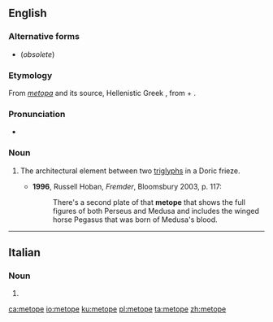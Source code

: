==English==

===Alternative forms===
* {{l|en|metopa}} (''obsolete'')

===Etymology===
From {{etyl|la|en}} ''[[metopa]]'' and its source, Hellenistic Greek {{m|grc|μετόπη}}, from {{etyl|grc|en}} {{m|grc|μετά||[[meta-]]}} + {{m|grc|ὀπή||hole}}.

===Pronunciation===
* {{IPA|/ˈmɛtəʊp/|/ˈmɛtəpi/|lang=en}}

===Noun===
{{en-noun}}

# {{lb|en|architecture}} The architectural element between two [[triglyphs]] in a Doric frieze.
#* '''1996''', Russell Hoban, ''Fremder'', Bloomsbury 2003, p. 117:
#*: There's a second plate of that '''metope''' that shows the full figures of both Perseus and Medusa and includes the winged horse Pegasus that was born of Medusa's blood.

----

==Italian==

===Noun===
{{head|it|noun plural form|g=f}}

# {{plural of|metopa|lang=it}}

[[ca:metope]]
[[io:metope]]
[[ku:metope]]
[[pl:metope]]
[[ta:metope]]
[[zh:metope]]